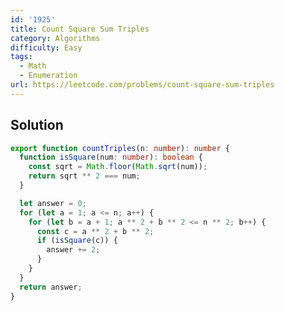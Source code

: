 ```yaml
---
id: '1925'
title: Count Square Sum Triples
category: Algorithms
difficulty: Easy
tags:
  - Math
  - Enumeration
url: https://leetcode.com/problems/count-square-sum-triples
---
```


## Solution

```typescript filename="solution.ts" copy
export function countTriples(n: number): number {
  function isSquare(num: number): boolean {
    const sqrt = Math.floor(Math.sqrt(num));
    return sqrt ** 2 === num;
  }

  let answer = 0;
  for (let a = 1; a <= n; a++) {
    for (let b = a + 1; a ** 2 + b ** 2 <= n ** 2; b++) {
      const c = a ** 2 + b ** 2;
      if (isSquare(c)) {
        answer += 2;
      }
    }
  }
  return answer;
}
```
